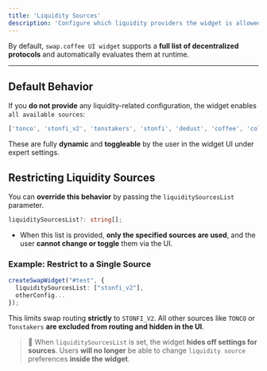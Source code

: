 ```yaml
---
title: 'Liquidity Sources'
description: 'Configure which liquidity providers the widget is allowed to use for swap routing.'
---
```


By default, `swap.coffee UI widget` supports a **full list of decentralized protocols** and automatically evaluates them at runtime.

---

## Default Behavior

If you **do not provide** any liquidity-related configuration, the widget enables `all available sources`:

```typescript
['tonco', 'stonfi_v2', 'tonstakers', 'stonfi', 'dedust', 'coffee', 'colossus', 'torch_finance', 'moon', 'bidask']
```

These are fully **dynamic** and **toggleable** by the user in the widget UI under expert settings.

## Restricting Liquidity Sources

You can **override this behavior** by passing the `liquiditySourcesList` parameter.

```typescript
liquiditySourcesList?: string[];
```

  - When this list is provided, **only the specified sources are used**, and the user **cannot change or toggle** them via the UI.

### Example: Restrict to a Single Source

```typescript
createSwapWidget("#test", {
  liquiditySourcesList: ["stonfi_v2"],
  otherConfig...
});
```

This limits swap routing **strictly** to `STONFI_V2`.
All other sources like `TONCO` or `Tonstakers` **are excluded from routing and hidden in the UI**.

> 🚫 When `liquiditySourcesList` is set, the widget **hides off settings for sources**.
Users **will no longer** be able to change `liquidity source` preferences **inside the widget**.
